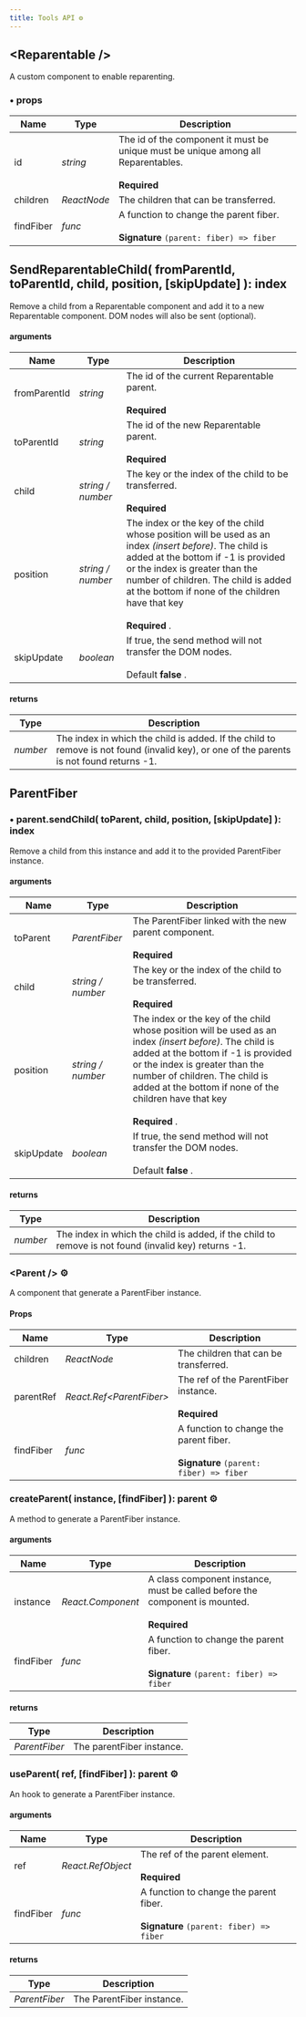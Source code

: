 ```yaml
---
title: Tools API ⚙️
---
```


## <Reparentable /\>

A custom component to enable reparenting.

### • props

| Name      | Type        | Description                                                                                               |
| --------- | ----------- | --------------------------------------------------------------------------------------------------------- |
| id        | _string_    | The id of the component it must be unique must be unique among all Reparentables. <br/><br/> **Required** |
| children  | _ReactNode_ | The children that can be transferred.                                                                     |
| findFiber | _func_      | A function to change the parent fiber. <br/><br/> **Signature** `(parent: fiber) => fiber`                |

## SendReparentableChild( fromParentId, toParentId, child, position, [skipUpdate] ): index

Remove a child from a Reparentable component and add it to a new Reparentable component. DOM nodes will also be sent (optional).

#### arguments

| Name         | Type              | Description                                                                                                                                                                                                                                                                                           |
| ------------ | ----------------- | ----------------------------------------------------------------------------------------------------------------------------------------------------------------------------------------------------------------------------------------------------------------------------------------------------- |
| fromParentId | _string_          | The id of the current Reparentable parent. <br/><br/> **Required**                                                                                                                                                                                                                                    |
| toParentId   | _string_          | The id of the new Reparentable parent. <br/><br/> **Required**                                                                                                                                                                                                                                        |
| child        | _string / number_ | The key or the index of the child to be transferred. <br/><br/> **Required**                                                                                                                                                                                                                          |
| position     | _string / number_ | The index or the key of the child whose position will be used as an index _(insert before)_. The child is added at the bottom if -1 is provided or the index is greater than the number of children. The child is added at the bottom if none of the children have that key <br/><br/> **Required** . |
| skipUpdate   | _boolean_         | If true, the send method will not transfer the DOM nodes. <br/><br/> Default **false** .                                                                                                                                                                                                              |

#### returns

| Type     | Description                                                                                                                              |
| -------- | ---------------------------------------------------------------------------------------------------------------------------------------- |
| _number_ | The index in which the child is added. If the child to remove is not found (invalid key), or one of the parents is not found returns -1. |

## ParentFiber

### • parent.sendChild( toParent, child, position, [skipUpdate] ): index

Remove a child from this instance and add it to the provided ParentFiber instance.

#### arguments

| Name       | Type              | Description                                                                                                                                                                                                                                                                                           |
| ---------- | ----------------- | ----------------------------------------------------------------------------------------------------------------------------------------------------------------------------------------------------------------------------------------------------------------------------------------------------- |
| toParent   | _ParentFiber_     | The ParentFiber linked with the new parent component. <br/><br/> **Required**                                                                                                                                                                                                                         |
| child      | _string / number_ | The key or the index of the child to be transferred. <br/><br/> **Required**                                                                                                                                                                                                                          |
| position   | _string / number_ | The index or the key of the child whose position will be used as an index _(insert before)_. The child is added at the bottom if -1 is provided or the index is greater than the number of children. The child is added at the bottom if none of the children have that key <br/><br/> **Required** . |
| skipUpdate | _boolean_         | If true, the send method will not transfer the DOM nodes. <br/><br/> Default **false** .                                                                                                                                                                                                              |

#### returns

| Type     | Description                                                                                          |
| -------- | ---------------------------------------------------------------------------------------------------- |
| _number_ | The index in which the child is added, if the child to remove is not found (invalid key) returns -1. |

### <Parent /\> ⚙️

A component that generate a ParentFiber instance.

#### Props

| Name      | Type                      | Description                                                                                |
| --------- | ------------------------- | ------------------------------------------------------------------------------------------ |
| children  | _ReactNode_               | The children that can be transferred.                                                      |
| parentRef | _React.Ref<ParentFiber\>_ | The ref of the ParentFiber instance. <br/><br/> **Required**                               |
| findFiber | _func_                    | A function to change the parent fiber. <br/><br/> **Signature** `(parent: fiber) => fiber` |

### createParent( instance, [findFiber] ): parent ⚙️

A method to generate a ParentFiber instance.

#### arguments

| Name      | Type              | Description                                                                                         |
| --------- | ----------------- | --------------------------------------------------------------------------------------------------- |
| instance  | _React.Component_ | A class component instance, must be called before the component is mounted. <br/><br/> **Required** |
| findFiber | _func_            | A function to change the parent fiber. <br/><br/> **Signature** `(parent: fiber) => fiber`          |

#### returns

| Type          | Description               |
| ------------- | ------------------------- |
| _ParentFiber_ | The parentFiber instance. |

### useParent( ref, [findFiber] ): parent ⚙️

An hook to generate a ParentFiber instance.

#### arguments

| Name      | Type              | Description                                                                                |
| --------- | ----------------- | ------------------------------------------------------------------------------------------ |
| ref       | _React.RefObject_ | The ref of the parent element. <br/><br/> **Required**                                     |
| findFiber | _func_            | A function to change the parent fiber. <br/><br/> **Signature** `(parent: fiber) => fiber` |

#### returns

| Type          | Description               |
| ------------- | ------------------------- |
| _ParentFiber_ | The ParentFiber instance. |
